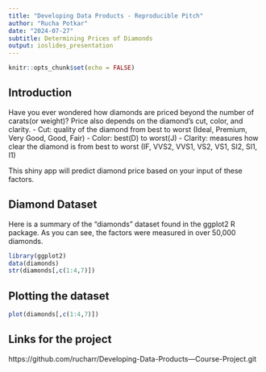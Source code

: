 ---
title: "Developing Data Products - Reproducible Pitch"
author: "Rucha Potkar"
date: "2024-07-27"
subtitle: Determining Prices of Diamonds
output: ioslides_presentation
---

```{r setup, include=FALSE}
knitr::opts_chunk$set(echo = FALSE)
```

## Introduction

Have you ever wondered how diamonds are priced beyond the number of carats(or weight)? Price also depends on the diamond's cut, color, and clarity.
- Cut: quality of the diamond from best to worst (Ideal, Premium, Very Good, Good, Fair)
- Color: best(D) to worst(J)
- Clarity: measures how clear the diamond is from best to worst (IF, VVS2, VVS1, VS2, VS1, SI2, SI1, I1)

This shiny app will predict diamond price based on your input of these factors.

## Diamond Dataset

Here is a summary of the "diamonds" dataset found in the ggplot2 R package. As you can see, the factors were measured in over 50,000 diamonds.
```{r echo=FALSE}
library(ggplot2)
data(diamonds)
str(diamonds[,c(1:4,7)])
```

## Plotting the dataset

```{r, echo=TRUE}
plot(diamonds[,c(1:4,7)])
```

## Links for the project

https://github.com/rucharr/Developing-Data-Products---Course-Project.git
